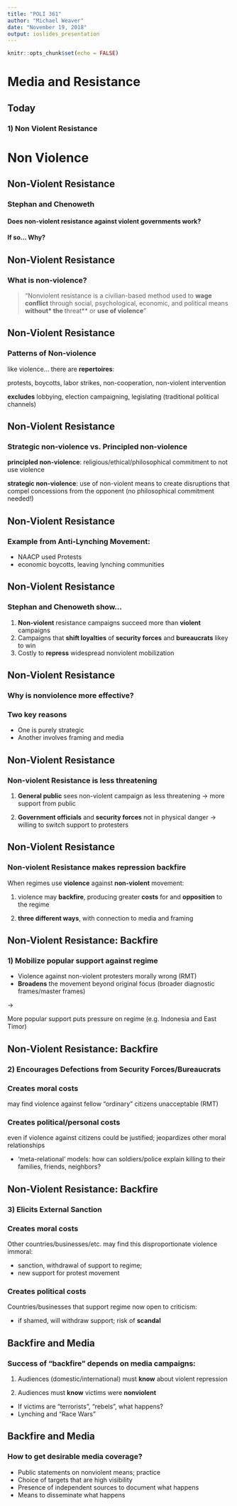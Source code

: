 ```yaml
---
title: "POLI 361"
author: "Michael Weaver"
date: "November 19, 2018"
output: ioslides_presentation
---
```


```r
knitr::opts_chunk$set(echo = FALSE)
```

# Media and Resistance

## Today

### **1) Non Violent Resistance**

# Non Violence

## Non-Violent Resistance

### Stephan and Chenoweth

#### **Does non-violent resistance against violent governments work**?

#### If so... **Why**?

## Non-Violent Resistance
 
### What is **non-violence**?

> "Nonviolent resistance is a civilian-based method used to **wage conflict** through social, psychological, economic, and political means **without* the **threat** or **use of violence**"

## Non-Violent Resistance

### Patterns of Non-violence

like violence... there are **repertoires**:

protests, boycotts, labor strikes, non-cooperation, non-violent intervention

**excludes** lobbying, election campaigning, legislating (traditional political channels)

## Non-Violent Resistance

### Strategic non-violence vs. Principled non-violence

**principled non-violence**: religious/ethical/philosophical commitment to not use violence

**strategic non-violence**: use of non-violent means to create disruptions that compel concessions from the opponent (no philosophical commitment needed!)

## Non-Violent Resistance

### Example from Anti-Lynching Movement:

- NAACP used Protests
- economic boycotts, leaving lynching communities

## Non-Violent Resistance

### Stephan and Chenoweth show...

1) **Non-violent** resistance campaigns succeed more than **violent** campaigns
2) Campaigns that **shift loyalties** of **security forces** and **bureaucrats** likey to win
3) Costly to **repress** widespread nonviolent mobilization

## Non-Violent Resistance

### **Why** is nonviolence more effective?

### **Two** key reasons

- One is purely strategic
- Another involves framing and media

## Non-Violent Resistance

### Non-violent Resistance is **less threatening**

1. **General public** sees non-violent campaign as less threatening $\rightarrow$ more support from public

2. **Government officials** and **security forces** not in physical danger $\rightarrow$ willing to switch support to protesters 

## Non-Violent Resistance

### Non-violent Resistance makes repression **backfire**

When regimes use **violence** against **non-violent** movement:

1. violence may **backfire**, producing greater **costs** for and **opposition** to the regime

2. **three different ways**, with connection to media and framing

## Non-Violent Resistance: Backfire

### 1) Mobilize popular support against regime

- Violence against non-violent protesters morally wrong (RMT)
- **Broadens** the movement beyond original focus (broader diagnostic frames/master frames)

$\rightarrow$

More popular support puts pressure on regime (e.g. Indonesia and East Timor)

## Non-Violent Resistance: Backfire

### 2) Encourages Defections from Security Forces/Bureaucrats

### Creates moral costs 

may find violence against fellow "ordinary" citizens unacceptable (RMT)

### Creates political/personal costs

even if violence against citizens could be justified; jeopardizes other moral relationships

- 'meta-relational' models: how can soldiers/police explain killing to their families, friends, neighbors?

## Non-Violent Resistance: Backfire

### 3) Elicits External Sanction

### Creates moral costs 

Other countries/businesses/etc. may find this disproportionate violence immoral:

- sanction, withdrawal of support to regime;
- new support for protest movement

### Creates political costs

Countries/businesses that support regime now open to criticism:

- if shamed, will withdraw support; risk of **scandal**

## Backfire and Media

### Success of "**backfire**" depends on media campaigns:

1) Audiences (domestic/international) must **know** about violent repression

2) Audiences must **know** victims were **nonviolent**

- If victims are "terrorists", "rebels", what happens?
- Lynching and "Race Wars"

## Backfire and Media

### How to get desirable media coverage?

- Public statements on nonviolent means; practice
- Choice of targets that are high visibility
- Presence of independent sources to document what happens
- Means to disseminate what happens